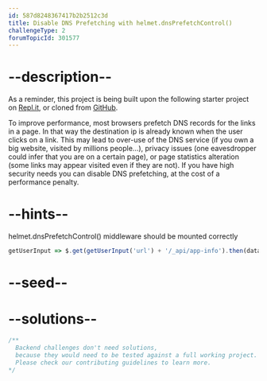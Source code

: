 ```yaml
---
id: 587d8248367417b2b2512c3d
title: Disable DNS Prefetching with helmet.dnsPrefetchControl()
challengeType: 2
forumTopicId: 301577
---
```


# --description--

As a reminder, this project is being built upon the following starter project on [Repl.it](https://repl.it/github/freeCodeCamp/boilerplate-infosec), or cloned from [GitHub](https://github.com/freeCodeCamp/boilerplate-infosec/).

To improve performance, most browsers prefetch DNS records for the links in a page. In that way the destination ip is already known when the user clicks on a link. This may lead to over-use of the DNS service (if you own a big website, visited by millions people…), privacy issues (one eavesdropper could infer that you are on a certain page), or page statistics alteration (some links may appear visited even if they are not). If you have high security needs you can disable DNS prefetching, at the cost of a performance penalty.

# --hints--

helmet.dnsPrefetchControl() middleware should be mounted correctly

```js
getUserInput => $.get(getUserInput('url') + '/_api/app-info').then(data => { assert.include(data.appStack, 'dnsPrefetchControl'); assert.equal(data.headers['x-dns-prefetch-control'], 'off'); }, xhr => { throw new Error(xhr.responseText); })
```

# --seed--

# --solutions--

```js
/**
  Backend challenges don't need solutions, 
  because they would need to be tested against a full working project. 
  Please check our contributing guidelines to learn more.
*/
```
